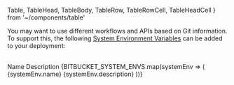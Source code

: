   Table,
  TableHead,
  TableBody,
  TableRow,
  TableRowCell,
  TableHeadCell
} from '~/components/table'

You may want to use different workflows and APIs based on Git information. To support this, the following [System Environment Variables](/docs/v2/build-step#system-environment-variables) can be added to your deployment:

<br />

<Table>
  <TableHead>
    <TableRow noTagName>
      <TableHeadCell className="head-cell">Name</TableHeadCell>
      <TableHeadCell className="head-cell">Description</TableHeadCell>
    </TableRow>
  </TableHead>
  <TableBody>
    {BITBUCKET_SYSTEM_ENVS.map(systemEnv => (
      <TableRow key={systemEnv.name} noTagName>
        <TableRowCell>
          <InlineCode>{systemEnv.name}</InlineCode>
        </TableRowCell>
        <TableRowCell>{systemEnv.description}</TableRowCell>
      </TableRow>
    ))}
  </TableBody>
</Table>
